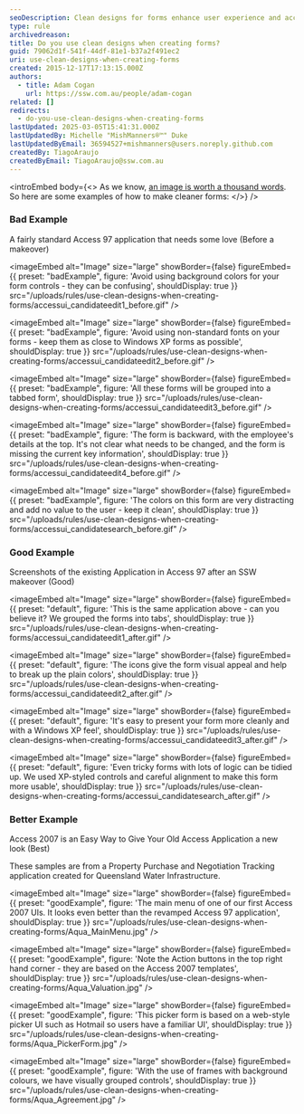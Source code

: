```yaml
---
seoDescription: Clean designs for forms enhance user experience and accessibility by using simple layouts, clear typography, and minimal visual distractions.
type: rule
archivedreason:
title: Do you use clean designs when creating forms?
guid: 79062d1f-541f-44df-81e1-b37a2f491ec2
uri: use-clean-designs-when-creating-forms
created: 2015-12-17T17:13:15.000Z
authors:
  - title: Adam Cogan
    url: https://ssw.com.au/people/adam-cogan
related: []
redirects:
  - do-you-use-clean-designs-when-creating-forms
lastUpdated: 2025-03-05T15:41:31.000Z
lastUpdatedBy: Michelle "MishManners®™" Duke
lastUpdatedByEmail: 36594527+mishmanners@users.noreply.github.com
createdBy: TiagoAraujo
createdByEmail: TiagoAraujo@ssw.com.au
---
```


<introEmbed
  body={<>
As we know, [an image is worth a thousand words](/use-screenshots-in-your-proposals). So here are some examples of how to make cleaner forms:
  </>}
/>
### Bad Example

A fairly standard Access 97 application that needs some love (Before a makeover)

<imageEmbed
  alt="Image"
  size="large"
  showBorder={false}
  figureEmbed={{
    preset: "badExample",
    figure: 'Avoid using background colors for your form controls - they can be confusing',
    shouldDisplay: true
  }}
  src="/uploads/rules/use-clean-designs-when-creating-forms/accessui_candidateedit1_before.gif"
/>

<imageEmbed
  alt="Image"
  size="large"
  showBorder={false}
  figureEmbed={{
    preset: "badExample",
    figure: 'Avoid using non-standard fonts on your forms - keep them as close to Windows XP forms as possible',
    shouldDisplay: true
  }}
  src="/uploads/rules/use-clean-designs-when-creating-forms/accessui_candidateedit2_before.gif"
/>

<imageEmbed
  alt="Image"
  size="large"
  showBorder={false}
  figureEmbed={{
    preset: "badExample",
    figure: 'All these forms will be grouped into a tabbed form',
    shouldDisplay: true
  }}
  src="/uploads/rules/use-clean-designs-when-creating-forms/accessui_candidateedit3_before.gif"
/>

<imageEmbed
  alt="Image"
  size="large"
  showBorder={false}
  figureEmbed={{
    preset: "badExample",
    figure: 'The form is backward, with the employee\'s details at the top. It\'s not clear what needs to be changed, and the form is missing the current key information',
    shouldDisplay: true
  }}
  src="/uploads/rules/use-clean-designs-when-creating-forms/accessui_candidateedit4_before.gif"
/>

<imageEmbed
  alt="Image"
  size="large"
  showBorder={false}
  figureEmbed={{
    preset: "badExample",
    figure: 'The colors on this form are very distracting and add no value to the user - keep it clean',
    shouldDisplay: true
  }}
  src="/uploads/rules/use-clean-designs-when-creating-forms/accessui_candidatesearch_before.gif"
/>

### Good Example

Screenshots of the existing Application in Access 97 after an SSW makeover (Good)


<imageEmbed
  alt="Image"
  size="large"
  showBorder={false}
  figureEmbed={{
    preset: "default",
    figure: 'This is the same application above - can you believe it? We grouped the forms into tabs',
    shouldDisplay: true
  }}
  src="/uploads/rules/use-clean-designs-when-creating-forms/accessui_candidateedit1_after.gif"
/>


<imageEmbed
  alt="Image"
  size="large"
  showBorder={false}
  figureEmbed={{
    preset: "default",
    figure: 'The icons give the form visual appeal and help to break up the plain colors',
    shouldDisplay: true
  }}
  src="/uploads/rules/use-clean-designs-when-creating-forms/accessui_candidateedit2_after.gif"
/>


<imageEmbed
  alt="Image"
  size="large"
  showBorder={false}
  figureEmbed={{
    preset: "default",
    figure: 'It\'s easy to present your form more cleanly and with a Windows XP feel',
    shouldDisplay: true
  }}
  src="/uploads/rules/use-clean-designs-when-creating-forms/accessui_candidateedit3_after.gif"
/>


<imageEmbed
  alt="Image"
  size="large"
  showBorder={false}
  figureEmbed={{
    preset: "default",
    figure: 'Even tricky forms with lots of logic can be tidied up. We used XP-styled controls and careful alignment to make this form more usable',
    shouldDisplay: true
  }}
  src="/uploads/rules/use-clean-designs-when-creating-forms/accessui_candidatesearch_after.gif"
/>

### Better Example

Access 2007 is an Easy Way to Give Your Old Access Application a new look (Best)

These samples are from a Property Purchase and Negotiation Tracking application created for Queensland Water Infrastructure.

<imageEmbed
  alt="Image"
  size="large"
  showBorder={false}
  figureEmbed={{
    preset: "goodExample",
    figure: 'The main menu of one of our first Access 2007 UIs. It looks even better than the revamped Access 97 application',
    shouldDisplay: true
  }}
  src="/uploads/rules/use-clean-designs-when-creating-forms/Aqua_MainMenu.jpg"
/>

<imageEmbed
  alt="Image"
  size="large"
  showBorder={false}
  figureEmbed={{
    preset: "goodExample",
    figure: 'Note the Action buttons in the top right hand corner - they are based on the Access 2007 templates',
    shouldDisplay: true
  }}
  src="/uploads/rules/use-clean-designs-when-creating-forms/Aqua_Valuation.jpg"
/>

<imageEmbed
  alt="Image"
  size="large"
  showBorder={false}
  figureEmbed={{
    preset: "goodExample",
    figure: 'This picker form is based on a web-style picker UI such as Hotmail so users have a familiar UI',
    shouldDisplay: true
  }}
  src="/uploads/rules/use-clean-designs-when-creating-forms/Aqua_PickerForm.jpg"
/>

<imageEmbed
  alt="Image"
  size="large"
  showBorder={false}
  figureEmbed={{
    preset: "goodExample",
    figure: 'With the use of frames with background colours, we have visually grouped controls',
    shouldDisplay: true
  }}
  src="/uploads/rules/use-clean-designs-when-creating-forms/Aqua_Agreement.jpg"
/>
